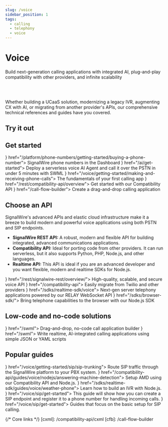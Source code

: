 ```yaml
---
slug: /voice
sidebar_position: 1
tags:
  - calling
  - telephony
  - voice
---
```



# Voice

<Subtitle>Build next-generation calling applications with integrated AI, plug-and-play compatibility with other providers, and infinite scalability</Subtitle>

<br/><br/>

Whether building a UCaaS solution, modernizing a legacy IVR, augmenting CX with AI, or migrating from another provider's APIs, our comprehensive technical references and guides have you covered.

## Try it out

<UseCase/>

## Get started

<CardGroup cols={3}>
  <Card title="Buy a phone number" icon={<MdPayment/>} href="/platform/phone-numbers/getting-started/buying-a-phone-number">
    SignalWire phone numbers in the Dashboard
  </Card>
  <Card title="Quickstart with AI" icon={<MdBolt/>} href="/ai/get-started">
    Deploy a serverless voice AI Agent and call it over the PSTN in under 5 minutes with SWML
  </Card>
  <Card title="Make your first phone calls" icon={<MdPhone/>} href="/voice/getting-started/making-and-receiving-phone-calls">
    The fundamentals of your first calling app
  </Card>
  <Card title="Migrate a Twilio application" icon={<MdRocket/>} href="/rest/compatibility-api/overview">
    Get started with our Compatibility API
  </Card>
  <Card title="No-code apps with Call Flow Builder" icon={<MdApps/>} href="/call-flow-builder">
    Create a drag-and-drop calling application
  </Card>
</CardGroup>

## Choose an API

SignalWire's advanced APIs and elastic cloud infrastructure make it a breeze to build modern and powerful voice applications using both PSTN and SIP endpoints. 

- **SignalWire REST API:** A robust, modern and flexible API for building integrated, advanced communications applications.
- **Compatibility API:** Ideal for porting code from other providers. It can run serverless, but it also supports Python, PHP, Node.js, and other languages.
- **Realtime API:** This API is ideal if you are an advanced developer and you want flexible, modern and realtime SDKs for Node.js.

<CardGroup>
  <Card title="SignalWire API" icon={<MdApi/>} href="/rest/signalwire-rest/overview/">
    High-quality, scalable, and secure voice API
  </Card>
  <Card title="Compatibility API & cXML" icon={<MdCompareArrows/>} href="/compatibility-api">
    Easily migrate from Twilio and other providers
  </Card>
  <Card title="RELAY Realtime Server SDK" icon={<MdRouter/>} href="/sdks/realtime-sdk/voice">
    Next-gen server telephony applications powered by our RELAY WebSocket API
  </Card>
  <Card title="RELAY Browser SDK" icon={<MdPhoneInTalk/>} href="/sdks/browser-sdk/">
    Bring telephone capabilities to the browser with our Node.js SDK
  </Card>
</CardGroup>

## Low-code and no-code solutions

<CardGroup>
  <Card title="Call Flow Builder" icon={<MdDragIndicator/>} href="/swml">
    Drag-and-drop, no-code call application builder
  </Card>
  <Card title="SWML" icon={<MdCode/>} href="/swml">
    Write realtime, AI-integrated calling applications using simple JSON or YAML scripts
  </Card>
</CardGroup>

## Popular guides

<CardGroup>
  <Card title="SIP trunking" icon={<MdPhonelinkSetup/>} href="/voice/getting-started/sip/sip-trunking">
    Route SIP traffic through the SignalWire platform to your PBX system.
  </Card>
  <Card title="Answering machine detection" icon={<MdHeadsetMic/>} href="/compatibility-api/guides/voice/nodejs/answering-machine-detection">
    Setup AMD using our Compatibility API and Node.js.
  </Card>
  <Card title="Build an Interactive Voice Response (IVR) System" icon={<MdCallSplit/>} href="/sdks/realtime-sdk/guides/voice/weather-phone">
    Learn how to build an IVR with Node.js.
  </Card>
  <Card title="Setting Up a SIP Endpoint" icon={<MdPhoneForwarded/>} href="/voice/sip/get-started">
    This guide will show how you can create a SIP endpoint and register it to a phone number for handling incoming calls.
  </Card>
  <Card title="Getting Started with SIP" icon={<MdVoiceChat/>} href="/voice/sip/get-started">
    Guides that focus on the basic setup for SIP calling.
  </Card>
</CardGroup>

{/* Core links */}
[cxml]: /compatibility-api/cxml
[cfb]: /call-flow-builder
